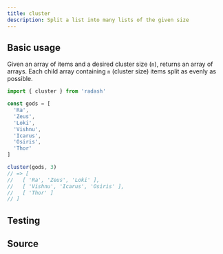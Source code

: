 ```yaml
---
title: cluster
description: Split a list into many lists of the given size
---
```



## Basic usage

Given an array of items and a desired cluster size (`n`), returns an array 
of arrays. Each child array containing `n` (cluster size) items
split as evenly as possible.

```ts
import { cluster } from 'radash'

const gods = [
  'Ra', 
  'Zeus', 
  'Loki', 
  'Vishnu', 
  'Icarus', 
  'Osiris',
  'Thor'
]

cluster(gods, 3)
// => [
//   [ 'Ra', 'Zeus', 'Loki' ],
//   [ 'Vishnu', 'Icarus', 'Osiris' ],
//   [ 'Thor' ]
// ]
```


## Testing

<TestingLinkAndPreview module="array" func="cluster" />

## Source

<SourceLinkAndPreview module="array" func="cluster" />